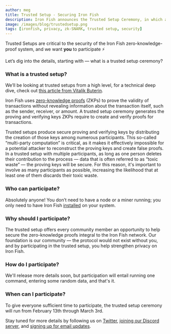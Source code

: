 ```yaml
---
author: meg
title: Trusted Setup - Securing Iron Fish
description: Iron Fish announces the Trusted Setup Ceremony, in which all are invited to help secure the network.
image: /images/blog/trustedsetup.png
tags: [ironfish, privacy, zk-SNARK, trusted setup, security]
---
```


Trusted Setups are critical to the security of the Iron Fish zero-knowledge-proof system, and we want **you** to participate ⚡

Let’s dig into the details, starting with — what is a trusted setup ceremony?

### What is a trusted setup?

We’ll be looking at trusted setups from a high level, for a technical deep dive, check out [this article from Vitalik Buterin](https://vitalik.ca/general/2022/03/14/trustedsetup.html).

Iron Fish uses [zero-knowledge proofs](/learn/whitepaper/transaction) (ZKPs) to prove the validity of transactions without revealing information about the transaction itself, such as the sender, receiver, or amount. A trusted setup ceremony generates the proving and verifying keys ZKPs require to create and verify proofs for transactions.

Trusted setups produce secure proving and verifying keys by distributing the creation of those keys among numerous participants. This so-called “multi-party computation” is critical, as it makes it effectively impossible for a potential attacker to reconstruct the proving keys and create false proofs. In a trusted setup with multiple participants, as long as one person deletes their contribution to the process — data that is often referred to as “toxic waste” — the proving keys will be secure. For this reason, it's important to involve as many participants as possible, increasing the likelihood that at least one of them discards their toxic waste.

### Who can participate?

Absolutely anyone! You don’t need to have a node or a miner running; you only need to have Iron Fish [installed](/use/get-started/installation) on your system.

### Why should I participate?

The trusted setup offers every community member an opportunity to help secure the zero-knowledge proofs integral to the Iron Fish network. Our foundation is our community — the protocol would not exist without you, and by participating in the trusted setup, you help strengthen privacy on Iron Fish.

### How do I participate?

We'll release more details soon, but participation will entail running one command, entering some random data, and that's it.

### When can I participate?

To give everyone sufficient time to participate, the trusted setup ceremony will run from February 13th through March 3rd.

Stay tuned for more details by following us on [Twitter](https://twitter.com/ironfishcrypto), [joining our Discord server](https://discord.gg/uCWctApGYN), and [signing up for email updates](https://ironfish.network/#email-signup).
